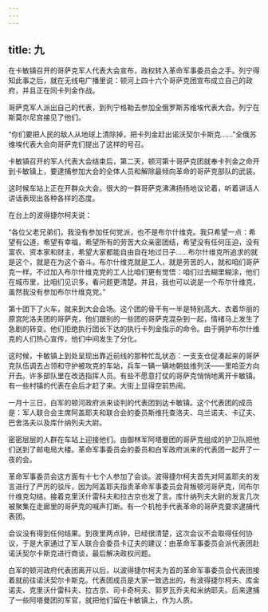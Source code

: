 ```yaml
---
---
---
```

title: 九
---




在卡敏镇召开的哥萨克军人代表大会宣布，政权转入革命军事委员会之手。列宁得知此事之后，就在无线电广播里说：顿河上四十六个哥萨克团宣布成立自己的政府，并且正在同卡列金作战。

哥萨克军人派出自己的代表，到列宁格勒去参加全俄罗斯苏维埃代表大会。列宁在斯莫尔尼宫接见了他们。

“你们要把人民的敌人从地球上清除掉，把卡列金赶出诺沃契尔卡斯克……”全俄苏维埃代表大会向哥萨克们提出了这样的号召。

卡敏镇召开的军人代表大会结束后，第二天，顿河第十哥萨克团就奉卡列金之命开到卡敏镇上，要逮捕参加大会的全体人员和解除最倾向革命的哥萨克部队的武装。

这时候车站上正在开群众大会。很大的一群哥萨克沸沸扬扬地议论着，听着讲话人讲话表现出各种各样的态度。

在台上的波得捷尔柯夫说：

“各位父老兄弟们，我没有参加任何党派，也不是布尔什维克。我只希望一点：希望有公道，希望有幸福，希望所有的劳苦大众亲密团结，希望没有任何压迫，没有富农、资本家和财主，希望大家都能自由自在地过日子……布尔什维克所追求的就是这个，就是在为这个奋斗。布尔什维克就是工人，就是劳苦的人，就和咱们哥萨克一样。不过加入布尔什维克党的工人比咱们更有觉悟：咱们过去糊里糊涂，他们在城市里，比咱们见识多，看问题更清楚。并且，我也可以说是一个布尔什维克，虽然我没有参加布尔什维克党。”

第十团下了火车，就来到大会会场。这个团的骨干有一半是特别高大、衣着华丽的原宫陀洛夫团的哥萨克，他们跟别的一些团的哥萨克混杂到一起，情绪马上发生了急剧的转变。他们拒绝执行团长下达的执行卡列金指示的命令。由于拥护布尔什维克的人们热心宣传，他们中间发生了分化。

这时候，卡敏镇上到处呈现出靠近前线的那种忙乱状态：一支支仓促凑起来的哥萨克队伍调去占领和守护被攻克的车站，兵车一辆一辆地朝兹维列沃——里哈亚方向开去。许多部队里在改选指挥人员。有些不愿意打仗的哥萨克悄悄地离开卡敏镇。有一些村镇的代表在会后才赶了来。大街上显得空前热闹。

一月十三日，白军的顿河政府派来谈判的代表团到达卡敏镇。这个代表团的成员是：军人联合会主席阿盖耶夫和联合会的委员斯维托查洛夫、乌兰诺夫、卡辽夫、巴舍洛夫以及库什纳列夫大尉。

密密层层的人群在车站上迎接他们。由御林军阿塔曼团的哥萨克组成的护卫队把他们送到了邮电局大楼。革命军事委员会的委员和白军政府派来的代表团一起开了一夜的会。

革命军事委员会这方面有十七个人参加了会谈。波得捷尔柯夫首先对阿盖耶夫的发言进行了严厉的驳斥，因为阿盖耶夫指责革命军事委员会背叛顿河哥萨克，同布尔什维克勾结。接着克里沃什雷科夫和拉古京也发了言。库什纳列夫大尉的发言几次被聚集在走廊里的哥萨克的喊声打断。有一个机枪手代表革命的哥萨克要求逮捕代表团。

会议没有得到任何结果。到夜里两点钟，已经很清楚，这次会议不会取得任何协议，于是大家通过了军人联合会委员卡辽夫的建议：由革命军事委员会派代表团赴诺沃契尔卡斯克进行商谈，最后解决政权问题。

白军的顿河政府代表团离开以后，以波得捷尔柯夫为首的革命军事委员会代表团接着就前往诺沃契尔卡斯克。代表团成员是大家一致选出的，有波得捷尔柯夫、库金诺夫、克里沃什雷科夫、拉古京、司卡奇柯夫、郭罗瓦乔夫和米纳耶夫。后来逮捕了一些阿塔曼团的军官，就把他们留在卡敏镇上，作为人质。